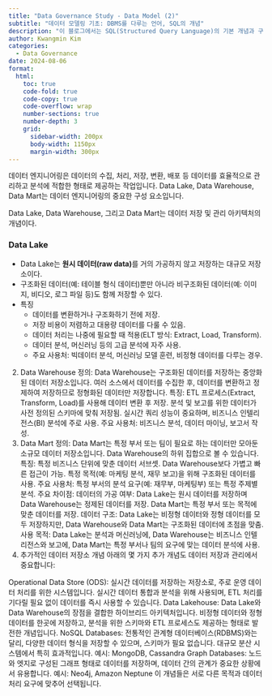 ```yaml
---
title: "Data Governance Study - Data Model (2)"
subtitle: "데이터 모델링 기초: DBMS를 다루는 언어, SQL의 개념"
description: "이 블로그에서는 SQL(Structured Query Language)의 기본 개념과 구조를 소개한다. DDL, DML, DCL, TCL 등 SQL의 주요 구성 요소들을 설명하고, 각각의 예시 코드를 제공한다. 또한 SQL의 비절차적 특성과 그 장점을 다루며, 데이터베이스 설계와 SQL 사용에 관한 기초 정보를 제공한다."
author: Kwangmin Kim
categories:
  - Data Governance
date: 2024-08-06
format: 
  html:
    toc: true  
    code-fold: true
    code-copy: true
    code-overflow: wrap
    number-sections: true
    number-depth: 3
    grid:                                            
      sidebar-width: 200px
      body-width: 1150px
      margin-width: 300px
---
```



데이터 엔지니어링은 데이터의 수집, 처리, 저장, 변환, 배포 등 데이터를 효율적으로 관리하고 분석에 적합한 형태로 제공하는 작업입니다. Data Lake, Data Warehouse, Data Mart는 데이터 엔지니어링의 중요한 구성 요소입니다.

Data Lake, Data Warehouse, 그리고 Data Mart는 데이터 저장 및 관리 아키텍처의 개념이다.

### Data Lake

* Data Lake는 **원시 데이터(raw data)**를 거의 가공하지 않고 저장하는 대규모 저장소이다. 
* 구조화된 데이터(예: 테이블 형식 데이터)뿐만 아니라 비구조화된 데이터(예: 이미지, 비디오, 로그 파일 등)도 함께 저장할 수 있다.
* 특징
    * 데이터를 변환하거나 구조화하기 전에 저장.
    * 저장 비용이 저렴하고 대용량 데이터를 다룰 수 있음.
    * 데이터 처리는 나중에 필요할 때 적용(ELT 방식: Extract, Load, Transform).
    * 데이터 분석, 머신러닝 등의 고급 분석에 자주 사용.
    * 주요 사용처: 빅데이터 분석, 머신러닝 모델 훈련, 비정형 데이터를 다루는 경우.
2. Data Warehouse
정의: Data Warehouse는 구조화된 데이터를 저장하는 중앙화된 데이터 저장소입니다. 여러 소스에서 데이터를 수집한 후, 데이터를 변환하고 정제하여 저장하므로 정형화된 데이터만 저장합니다.
특징:
ETL 프로세스(Extract, Transform, Load)를 사용해 데이터 변환 후 저장.
분석 및 보고를 위한 데이터가 사전 정의된 스키마에 맞춰 저장됨.
실시간 쿼리 성능이 중요하며, 비즈니스 인텔리전스(BI) 분석에 주로 사용.
주요 사용처: 비즈니스 분석, 데이터 마이닝, 보고서 작성.
3. Data Mart
정의: Data Mart는 특정 부서 또는 팀이 필요로 하는 데이터만 모아둔 소규모 데이터 저장소입니다. Data Warehouse의 하위 집합으로 볼 수 있습니다.
특징:
특정 비즈니스 단위에 맞춘 데이터 서브셋.
Data Warehouse보다 가볍고 빠른 접근이 가능.
특정 목적(예: 마케팅 분석, 재무 보고)을 위해 구조화된 데이터를 사용.
주요 사용처: 특정 부서의 분석 요구(예: 재무부, 마케팅부) 또는 특정 주제별 분석.
주요 차이점:
데이터의 가공 여부: Data Lake는 원시 데이터를 저장하며 Data Warehouse는 정제된 데이터를 저장. Data Mart는 특정 부서 또는 목적에 맞춘 데이터를 저장.
데이터 구조: Data Lake는 비정형 데이터와 정형 데이터를 모두 저장하지만, Data Warehouse와 Data Mart는 구조화된 데이터에 초점을 맞춤.
사용 목적: Data Lake는 분석과 머신러닝에, Data Warehouse는 비즈니스 인텔리전스와 보고에, Data Mart는 특정 부서나 팀의 요구에 맞는 데이터 분석에 사용.
4. 추가적인 데이터 저장소 개념
아래의 몇 가지 추가 개념도 데이터 저장과 관리에서 중요합니다:

Operational Data Store (ODS):
실시간 데이터를 저장하는 저장소로, 주로 운영 데이터 처리를 위한 시스템입니다. 실시간 데이터 통합과 분석을 위해 사용되며, ETL 처리를 기다릴 필요 없이 데이터를 즉시 사용할 수 있습니다.
Data Lakehouse:
Data Lake와 Data Warehouse의 장점을 결합한 하이브리드 아키텍처입니다. 비정형 데이터와 정형 데이터를 한곳에 저장하고, 분석을 위한 스키마와 ETL 프로세스도 제공하는 형태로 발전한 개념입니다.
NoSQL Databases:
전통적인 관계형 데이터베이스(RDBMS)와는 달리, 다양한 데이터 형식을 저장할 수 있으며, 스키마가 필요 없습니다. 대규모 분산 시스템에서 특히 효과적입니다.
예시: MongoDB, Cassandra
Graph Databases:
노드와 엣지로 구성된 그래프 형태로 데이터를 저장하며, 데이터 간의 관계가 중요한 상황에서 유용합니다.
예시: Neo4j, Amazon Neptune
이 개념들은 서로 다른 목적과 데이터 처리 요구에 맞추어 선택됩니다.